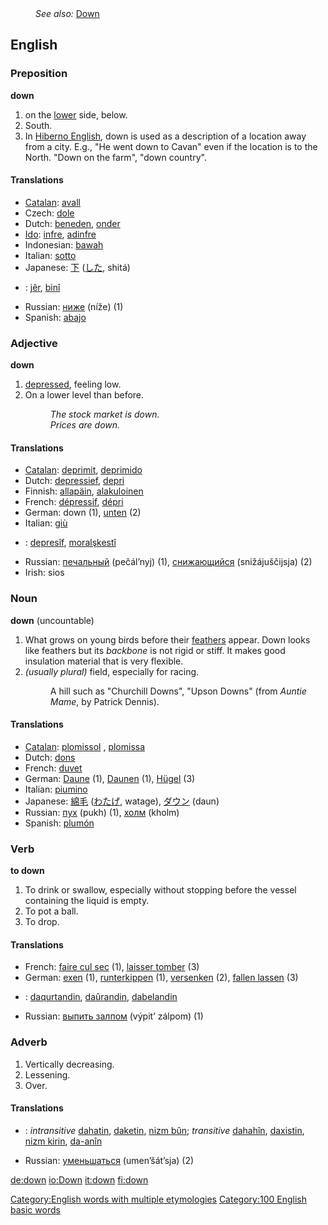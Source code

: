 :''See also:'' [[Down]]
==English==

{{rank|much|after|first|97|down|good|never|shall}}

===Preposition===
'''down'''

#on the [[lower]] side, below.
#South.
#In [[Hiberno English]], down is used as a description of a location away from a city. E.g., "He went down to Cavan" even if the location is to the North. "Down on the farm", "down country".

====Translations====
*[[Catalan]]: [[avall]]
*Czech: [[dole]]
*Dutch: [[beneden]], [[onder]]
*[[Ido]]: [[infre]], [[adinfre]]
*Indonesian: [[bawah]]
*Italian: [[sotto]]
*Japanese: [[下]] ([[した]], shitá)
*{{ku}}: [[jêr]], [[binî]]
*Russian: [[ниже]] (níže) (1)
*Spanish: [[abajo]]

===Adjective===
'''down'''

# [[depressed]], feeling low.
# On a lower level than before.
#:''The stock market is down.''
#:''Prices are down.''

====Translations====
*[[Catalan]]: [[deprimit]], [[deprimido]]
*Dutch: [[depressief]], [[depri]]
*Finnish: [[allapäin]], [[alakuloinen]]
*French: [[dépressif]], [[dépri]]
*German: down (1), [[unten]] (2)
*Italian: [[giù]]
*{{ku}}: [[depresîf]], [[moralşkestî]]
*Russian: [[печальный]] (pečál’nyj) (1), [[снижающийся]] (snižájuščijsja) (2)
*Irish: sios

===Noun===
'''down''' (uncountable)

#What grows on young birds before their [[feather]]s appear. Down looks like feathers but its ''backbone'' is not rigid or stiff. It makes good insulation material that is very flexible.
# ''(usually plural)'' field, especially for racing.
#: A hill such as "Churchill Downs", "Upson Downs" (from ''Auntie Mame'', by Patrick Dennis).

====Translations====
*[[Catalan]]: [[plomissol]] {{m}}, [[plomissa]] {{f}}
*Dutch: [[dons]] {{n}}
*French: [[duvet]] {{m}}
*German: [[Daune]] {{f}} (1), [[Daune]]n {{f}} {{p}} (1), [[Hügel]] {{m}} (3)
*Italian: [[piumino]] {{m}}
*Japanese: [[綿毛]] ([[わたげ]], watage), [[ダウン]] (daun)
*Russian: [[пух]] (pukh) (1), [[холм]] (kholm)
*Spanish: [[plumón]] {{m}}

===Verb===
'''to down'''

#To drink or swallow, especially without stopping before the vessel containing the liquid is empty.
#To pot a ball.
#To drop.

====Translations====
*French: [[faire cul sec]] (1), [[laisser tomber]] (3)
*German: [[exen]] (1), [[runterkippen]] (1), [[versenken]] (2), [[fallen lassen]] (3)
*{{ku}}: [[daqurtandin]], [[daûrandin]], [[dabelandin]]
*Russian: [[выпить залпом]] (výpit’ zálpom) (1)

===Adverb===

#Vertically decreasing.
#Lessening.
#Over.

====Translations====
*{{ku}}: ''intransitive'' [[dahatin]], [[daketin]], [[nizm|nizm bûn]]; ''transitive'' [[dahahîn]], [[daxistin]], [[nizm|nizm kirin]], [[da-anîn]]
*Russian: [[уменьшаться]] (umen’šát’sja) (2)

[[Category:English words with multiple etymologies]]
[[Category:100 English basic words]]

[[de:down]]
[[io:Down]]
[[it:down]]
[[fi:down]]